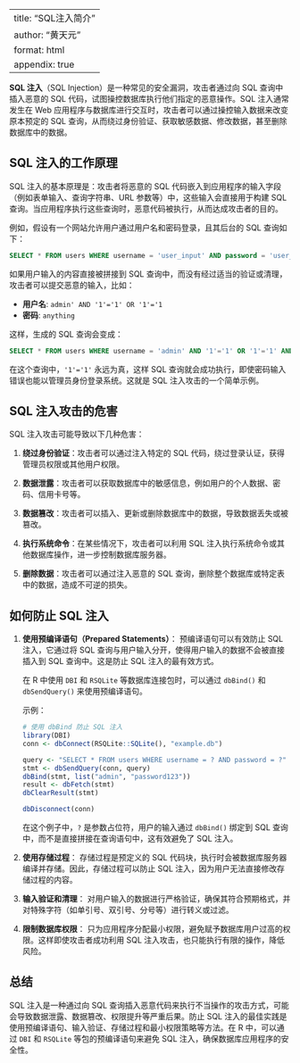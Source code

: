 

---
title: "SQL注入简介"
author: "黄天元"
format: html
appendix: true
---

**SQL 注入**（SQL Injection）是一种常见的安全漏洞，攻击者通过向 SQL 查询中插入恶意的 SQL 代码，试图操控数据库执行他们指定的恶意操作。SQL 注入通常发生在 Web 应用程序与数据库进行交互时，攻击者可以通过操控输入数据来改变原本预定的 SQL 查询，从而绕过身份验证、获取敏感数据、修改数据，甚至删除数据库中的数据。

## SQL 注入的工作原理

SQL 注入的基本原理是：攻击者将恶意的 SQL 代码嵌入到应用程序的输入字段（例如表单输入、查询字符串、URL 参数等）中，这些输入会直接用于构建 SQL 查询。当应用程序执行这些查询时，恶意代码被执行，从而达成攻击者的目的。

例如，假设有一个网站允许用户通过用户名和密码登录，且其后台的 SQL 查询如下：

``` sql
SELECT * FROM users WHERE username = 'user_input' AND password = 'user_input';
```

如果用户输入的内容直接被拼接到 SQL 查询中，而没有经过适当的验证或清理，攻击者可以提交恶意的输入，比如：

-   **用户名**: `admin' AND '1'='1' OR '1'='1`
-   **密码**: `anything`

这样，生成的 SQL 查询会变成：

``` sql
SELECT * FROM users WHERE username = 'admin' AND '1'='1' OR '1'='1' AND password = 'anything';
```

在这个查询中，`'1'='1'` 永远为真，这样 SQL 查询就会成功执行，即使密码输入错误也能以管理员身份登录系统。这就是 SQL 注入攻击的一个简单示例。

## SQL 注入攻击的危害

SQL 注入攻击可能导致以下几种危害：

1.  **绕过身份验证**：攻击者可以通过注入特定的 SQL 代码，绕过登录认证，获得管理员权限或其他用户权限。

2.  **数据泄露**：攻击者可以获取数据库中的敏感信息，例如用户的个人数据、密码、信用卡号等。

3.  **数据篡改**：攻击者可以插入、更新或删除数据库中的数据，导致数据丢失或被篡改。

4.  **执行系统命令**：在某些情况下，攻击者可以利用 SQL 注入执行系统命令或其他数据库操作，进一步控制数据库服务器。

5.  **删除数据**：攻击者可以通过注入恶意的 SQL 查询，删除整个数据库或特定表中的数据，造成不可逆的损失。

## 如何防止 SQL 注入

1.  **使用预编译语句（Prepared Statements）**： 预编译语句可以有效防止 SQL 注入，它通过将 SQL 查询与用户输入分开，使得用户输入的数据不会被直接插入到 SQL 查询中。这是防止 SQL 注入的最有效方式。

    在 R 中使用 `DBI` 和 `RSQLite` 等数据库连接包时，可以通过 `dbBind()` 和 `dbSendQuery()` 来使用预编译语句。

    示例：

    ``` r
    # 使用 dbBind 防止 SQL 注入
    library(DBI)
    conn <- dbConnect(RSQLite::SQLite(), "example.db")

    query <- "SELECT * FROM users WHERE username = ? AND password = ?"
    stmt <- dbSendQuery(conn, query)
    dbBind(stmt, list("admin", "password123"))
    result <- dbFetch(stmt)
    dbClearResult(stmt)

    dbDisconnect(conn)
    ```

    在这个例子中，`?` 是参数占位符，用户的输入通过 `dbBind()` 绑定到 SQL 查询中，而不是直接拼接在查询语句中，这有效避免了 SQL 注入。

2.  **使用存储过程**： 存储过程是预定义的 SQL 代码块，执行时会被数据库服务器编译并存储。因此，存储过程可以防止 SQL 注入，因为用户无法直接修改存储过程的内容。

3.  **输入验证和清理**： 对用户输入的数据进行严格验证，确保其符合预期格式，并对特殊字符（如单引号、双引号、分号等）进行转义或过滤。

4.  **限制数据库权限**： 只为应用程序分配最小权限，避免赋予数据库用户过高的权限。这样即使攻击者成功利用 SQL 注入攻击，也只能执行有限的操作，降低风险。

## 总结

SQL 注入是一种通过向 SQL 查询插入恶意代码来执行不当操作的攻击方式，可能会导致数据泄露、数据篡改、权限提升等严重后果。防止 SQL 注入的最佳实践是使用预编译语句、输入验证、存储过程和最小权限策略等方法。在 R 中，可以通过 `DBI` 和 `RSQLite` 等包的预编译语句来避免 SQL 注入，确保数据库应用程序的安全性。
